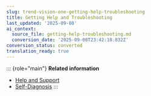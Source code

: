 ```yaml
---
slug: trend-vision-one-getting-help-troubleshooting
title: Getting Help and Troubleshooting
last_updated: '2025-09-08'
ai_context:
  source_file: getting-help-troubleshooting.md
  conversion_date: '2025-09-08T23:42:18.832Z'
conversion_status: converted
translation_ready: true
---
```


::: {role="main"}
**Related information**

- [Help and Support](help-support.md "Find Trend Micro resources and tools available online that help you learn about and troubleshoot Trend Vision One.")
- [Self-Diagnosis](self-diagnosis.md "Identify and troubleshoot common issues with Trend Vision One.")
:::
